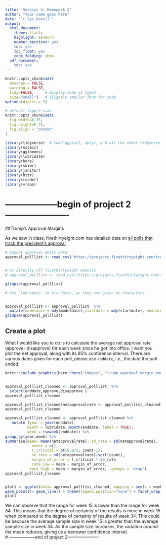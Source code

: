 ```yaml
---
title: 'Session 4: Homework 2'
author: "Your name goes here"
date: "`r Sys.Date()`"
output:
  html_document:
    theme: flatly
    highlight: zenburn
    number_sections: yes
    toc: yes
    toc_float: yes
    code_folding: show
  pdf_document:
    toc: yes
---
```



```r
knitr::opts_chunk$set(
  message = FALSE, 
  warning = FALSE, 
  tidy=FALSE,     # display code as typed
  size="small")   # slightly smaller font for code
options(digits = 3)

# default figure size
knitr::opts_chunk$set(
  fig.width=6.75, 
  fig.height=6.75,
  fig.align = "center"
)
```


```r
library(tidyverse)  # Load ggplot2, dplyr, and all the other tidyverse packages
library(mosaic)
library(ggthemes)
library(lubridate)
library(here)
library(skimr)
library(janitor)
library(httr)
library(readxl)
library(vroom)
```


# ------------------begin of project 2----------------------
##Trump's Approval Margins

As we saw in class, fivethirtyeight.com has detailed data on [all polls that track the president's approval ](https://projects.fivethirtyeight.com/trump-approval-ratings)

```r
# Import approval polls data
approval_polllist <- read_csv('https://projects.fivethirtyeight.com/trump-approval-data/approval_polllist.csv') 


# or directly off fivethirtyeight website
# approval_polllist <- read_csv('https://projects.fivethirtyeight.com/trump-approval-data/approval_polllist.csv') 

glimpse(approval_polllist)

# Use `lubridate` to fix dates, as they are given as characters.


approval_polllist <- approval_polllist  %>%
  mutate(modeldate = mdy(modeldate),startdate = mdy(startdate), enddate = mdy(enddate))
glimpse(approval_polllist)


```

## Create a plot

What I would like you to do is to calculate the average net approval rate (approve- disapprove) for each week since he got into office. I want you plot the net approval, along with its 95% confidence interval. There are various dates given for each poll, please use `enddate`, i.e., the date the poll ended.

```r
knitr::include_graphics(here::here("images", "trump_approval_margin.png"), error = FALSE)


approval_polllist_cleaned <- approval_polllist  %>%  
  select(enddate,approve,disapprove ) 
approval_polllist_cleaned

approval_polllist_cleaned$netapprovalrate <- approval_polllist_cleaned$approve - approval_polllist_cleaned$disapprove
approval_polllist_cleaned

approval_polllist_cleaned <- approval_polllist_cleaned %>%  
   mutate (year = year(enddate),
          month = lubridate::month(enddate, label = TRUE),
          week = isoweek(enddate)) %>%
group_by(year,week) %>%
summarise(mean= mean(netapprovalrate), sd_rate = sd(netapprovalrate),
            count = n(),
            t_critical = qt(0.975, count-1),
            se_rate = sd(netapprovalrate)/sqrt(count),
            margin_of_error = t_critical * se_rate,
            rate_low = mean - margin_of_error,
           rate_high = mean + margin_of_error, .groups = 'drop') 
approval_polllist_cleaned


plot1 <- ggplot(data= approval_polllist_cleaned, mapping = aes(x = week, y = mean, color = year)) +
geom_point()+ geom_line() + theme(legend.position="none") + facet_wrap(~year) + labs( x = " Weak of the year", y = " Average Net Approval %", title = "Estimating Net Approval (approve-disapprove) for Donald Trump", subtitle = "Weekly average of all polls" ) + scale_x_continuous(breaks = seq(from = 0, to = 52, by = 13))+ scale_y_continuous(breaks = seq(from = -20, to = 7.5, by = 2.5)) + geom_hline(yintercept=0, color = "orange") + geom_ribbon(aes(ymin=rate_low, ymax=rate_high), linetype=1, alpha=0.1) + NULL
plot1 

```
We can observe that the range for week 15 is lower than the range for week 34. This means that the degree of certainty of the results is more in week 15 when compared to the degree of certainty of results of week 34. This could be because the average sample size in week 15 is greater than the average sample size in week 34. As the sample size increases, the variation around the mean reduces, giving us a narrower confidence interval.  
# ------------------end of project 2----------------------